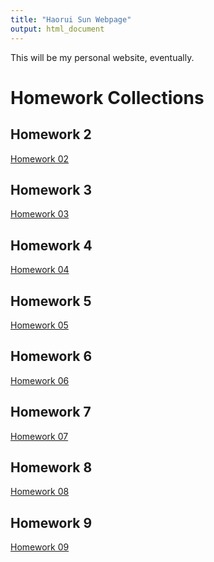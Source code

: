 ```yaml
---
title: "Haorui Sun Webpage"
output: html_document
---
```



This will be my personal website, eventually. 

# Homework Collections

## Homework 2
[Homework 02](Homework_02.html)

## Homework 3
[Homework 03](homework_3.html)

## Homework 4
[Homework 04](homework4.html)

## Homework 5
[Homework 05](homework5.html)

## Homework 6
[Homework 06](homework6.html)

## Homework 7
[Homework 07](homework7.html)

## Homework 8
[Homework 08](homework8.html)

## Homework 9
[Homework 09](homework9.html)